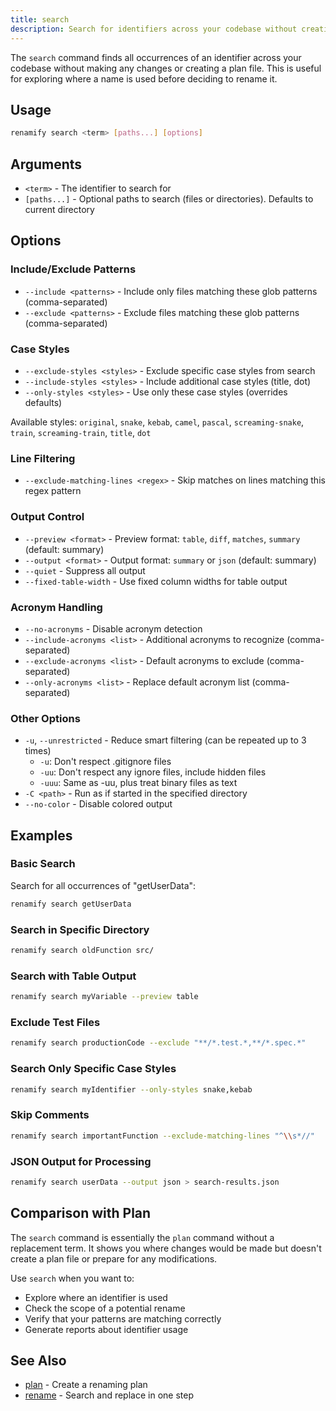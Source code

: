 ```yaml
---
title: search
description: Search for identifiers across your codebase without creating a plan
---
```


The `search` command finds all occurrences of an identifier across your codebase without making any changes or creating a plan file. This is useful for exploring where a name is used before deciding to rename it.

## Usage

```bash
renamify search <term> [paths...] [options]
```

## Arguments

- `<term>` - The identifier to search for
- `[paths...]` - Optional paths to search (files or directories). Defaults to current directory

## Options

### Include/Exclude Patterns

- `--include <patterns>` - Include only files matching these glob patterns (comma-separated)
- `--exclude <patterns>` - Exclude files matching these glob patterns (comma-separated)

### Case Styles

- `--exclude-styles <styles>` - Exclude specific case styles from search
- `--include-styles <styles>` - Include additional case styles (title, dot)
- `--only-styles <styles>` - Use only these case styles (overrides defaults)

Available styles: `original`, `snake`, `kebab`, `camel`, `pascal`, `screaming-snake`, `train`, `screaming-train`, `title`, `dot`

### Line Filtering

- `--exclude-matching-lines <regex>` - Skip matches on lines matching this regex pattern

### Output Control

- `--preview <format>` - Preview format: `table`, `diff`, `matches`, `summary` (default: summary)
- `--output <format>` - Output format: `summary` or `json` (default: summary)
- `--quiet` - Suppress all output
- `--fixed-table-width` - Use fixed column widths for table output

### Acronym Handling

- `--no-acronyms` - Disable acronym detection
- `--include-acronyms <list>` - Additional acronyms to recognize (comma-separated)
- `--exclude-acronyms <list>` - Default acronyms to exclude (comma-separated)
- `--only-acronyms <list>` - Replace default acronym list (comma-separated)

### Other Options

- `-u`, `--unrestricted` - Reduce smart filtering (can be repeated up to 3 times)
  - `-u`: Don't respect .gitignore files
  - `-uu`: Don't respect any ignore files, include hidden files
  - `-uuu`: Same as -uu, plus treat binary files as text
- `-C <path>` - Run as if started in the specified directory
- `--no-color` - Disable colored output

## Examples

### Basic Search

Search for all occurrences of "getUserData":

```bash
renamify search getUserData
```

### Search in Specific Directory

```bash
renamify search oldFunction src/
```

### Search with Table Output

```bash
renamify search myVariable --preview table
```

### Exclude Test Files

```bash
renamify search productionCode --exclude "**/*.test.*,**/*.spec.*"
```

### Search Only Specific Case Styles

```bash
renamify search myIdentifier --only-styles snake,kebab
```

### Skip Comments

```bash
renamify search importantFunction --exclude-matching-lines "^\\s*//"
```

### JSON Output for Processing

```bash
renamify search userData --output json > search-results.json
```

## Comparison with Plan

The `search` command is essentially the `plan` command without a replacement term. It shows you where changes would be made but doesn't create a plan file or prepare for any modifications.

Use `search` when you want to:
- Explore where an identifier is used
- Check the scope of a potential rename
- Verify that your patterns are matching correctly
- Generate reports about identifier usage

## See Also

- [plan](./plan) - Create a renaming plan
- [rename](./rename) - Search and replace in one step
